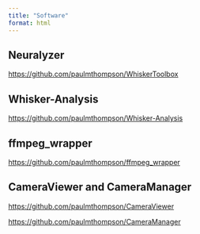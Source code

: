 ```yaml
---
title: "Software"
format: html
---
```


## Neuralyzer

<https://github.com/paulmthompson/WhiskerToolbox>

## Whisker-Analysis

<https://github.com/paulmthompson/Whisker-Analysis>

## ffmpeg_wrapper

<https://github.com/paulmthompson/ffmpeg_wrapper>

## CameraViewer and CameraManager

<https://github.com/paulmthompson/CameraViewer>

<https://github.com/paulmthompson/CameraManager>
